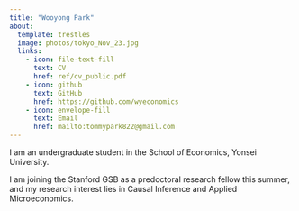 ```yaml
---
title: "Wooyong Park"
about:
  template: trestles
  image: photos/tokyo_Nov_23.jpg
  links:
    - icon: file-text-fill
      text: CV
      href: ref/cv_public.pdf
    - icon: github
      text: GitHub
      href: https://github.com/wyeconomics
    - icon: envelope-fill
      text: Email
      href: mailto:tommypark822@gmail.com
---
```


I am an undergraduate student in the School of Economics, Yonsei University. 

I am joining the Stanford GSB as a predoctoral research fellow this summer, and my research interest lies in Causal Inference and Applied Microeconomics. 

